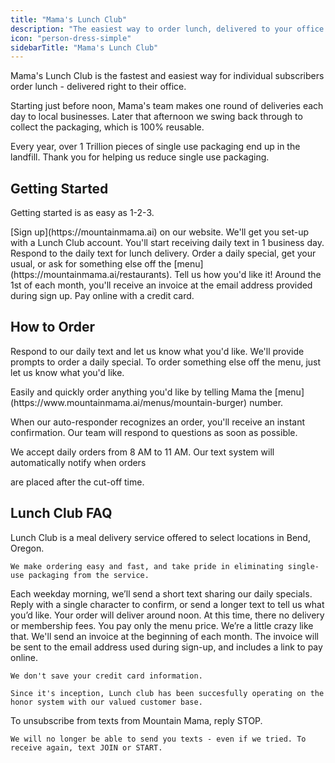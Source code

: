 ```yaml
---
title: "Mama's Lunch Club"
description: "The easiest way to order lunch, delivered to your office."
icon: "person-dress-simple"
sidebarTitle: "Mama's Lunch Club"
---
```


Mama's Lunch Club is the fastest and easiest way for individual subscribers order lunch - delivered right to their office.

Starting just before noon, Mama's team makes one round of deliveries each day to local businesses. Later that afternoon we swing back through to collect the packaging, which is 100% reusable.

<Info>
  Every year, over 1 Trillion pieces of single use packaging end up in the landfill. Thank you for helping us reduce single use packaging.
</Info>

## Getting Started

Getting started is as easy as 1-2-3.

<Steps>
  <Step title="Sign Up">
    [Sign up](https://mountainmama.ai) on our website. We'll get you set-up with a Lunch Club account. You'll start receiving daily text in 1 business day.
  </Step>

  <Step title="Order Lunch via SMS">
    Respond to the daily text for lunch delivery. Order a daily special, get your usual, or ask for something else off the [menu](https://mountainmama.ai/restaurants). Tell us how you'd like it!
  </Step>

  <Step title="Pay Online">
    Around the 1st of each month, you'll receive an invoice at the email address provided during sign up. Pay online with a credit card.
  </Step>
</Steps>

## How to Order

Respond to our daily text and let us know what you'd like. We'll provide prompts to order a daily special. To order something else off the menu, just let us know what you'd like.

<Note>
  Easily and quickly order anything you'd like by telling Mama the [menu](https://www.mountainmama.ai/menus/mountain-burger) number.&#x20;
</Note>

When our auto-responder recognizes an order, you'll receive an instant confirmation. Our team will respond to questions as soon as possible.

<Warning>
  We accept daily orders from 8 AM to 11 AM. Our text system will automatically notify when orders&#x20;

  are placed after the cut-off time.
</Warning>

## Lunch Club FAQ

<AccordionGroup>
  <Accordion title="What is Lunch Club?" defaultOpen="false">
    Lunch Club is a meal delivery service offered to select locations in Bend, Oregon.

    We make ordering easy and fast, and take pride in eliminating single-use packaging from the service.
  </Accordion>

  <Accordion title="How does it work?" defaultOpen="false">
    Each weekday morning, we’ll send a short text sharing our daily specials. Reply with a single character to confirm, or send a longer text to tell us what you’d like. Your order will deliver around noon.
  </Accordion>

  <Accordion title="Are there fees?" defaultOpen="false">
    At this time, there no delivery or membership fees. You pay only the menu price. We’re a little crazy like that.
  </Accordion>

  <Accordion title="How do I pay?" defaultOpen="false">
    We'll send an invoice at the beginning of each month. The invoice will be sent to the email address used during sign-up, and includes a link to pay online.

    We don't save your credit card information.

    Since it's inception, Lunch club has been succesfully operating on the honor system with our valued customer base.
  </Accordion>

  <Accordion title="How do I stop and start texts?" defaultOpen="false">
    To unsubscribe from texts from Mountain Mama, reply STOP.

    We will no longer be able to send you texts - even if we tried. To receive again, text JOIN or START.
  </Accordion>
</AccordionGroup>

##